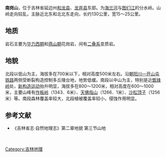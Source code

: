 {{no footnotes|time=2014-06-06T02:43:44+00:00}}
{{refimprove|time=2014-06-06T02:43:44+00:00}}
'''南岗山'''，位于吉林省延边州[[和龙县|和龙县]]、[[龙井县|龙井县]]东部。为[[海兰河|海兰河]]与[[图们江|图们江]]的分水岭。山岭走向较乱，主脉近北东和北北东走向，长约130公里，宽15～25公里。
==地质==
岩石主要为[[华力西期|华力西期]]和[[燕山期|燕山期]]花岗岩，间有[[二叠系|二叠系]]变质岩。
==地貌==
北段以低山为主，海拔多在700米以下，相对高度500米左右。沿[[朝开铁路|朝阳川—开山屯铁路]]两侧受断裂构造控制多丘陵台地，地势低缓。南段以中山为主，特别是近[[甑锋岭|甑锋岭]]处，[[新构造运动|新构造运动]]抬升明显，海拔多在800～1200米，相对高度在600～1000米，主要山峰有[[作板岭|作板岭]]（1343．6米）、[[天佛指山|天佛指山]]（1266．1米）、[[沙松顶子|沙松顶子]]（1256米）等。南段森林覆盖率较大，北段植被覆盖率较小，侵蚀作用明显。
　
==参考文献==
* 《吉林省志·自然地理志》第二章地貌 第三节山地
[[Category:吉林地理|Category:吉林地理]]　